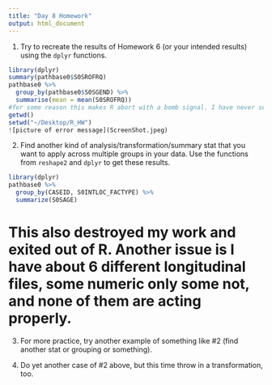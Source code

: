 ```yaml
---
title: "Day 8 Homework"
output: html_document
---
```


1. Try to recreate the results of Homework 6 (or your intended results) using the `dplyr` functions.

```r
library(dplyr)
summary(pathbase0$S0SROFRQ)
pathbase0 %>%
  group_by(pathbase0$S0SGEND) %>%
  summarise(mean = mean(S0SROFRQ))
#for some reason this makes R abort with a bomb signal. I have never seen that before.
getwd()
setwd("~/Desktop/R_HW")
![picture of error message](ScreenShot.jpeg)
```

2. Find another kind of analysis/transformation/summary stat that you want to apply across multiple groups in your data. Use the functions from `reshape2` and `dplyr` to get these results.

```r
library(dplyr)
pathbase0 %>%
  group_by(CASEID, S0INTLOC_FACTYPE) %>%
  summarize(S0SAGE)

```

# This also destroyed my work and exited out of R. Another issue is I have about 6 different longitudinal files, some numeric only some not, and none of them are acting properly. 

3. For more practice, try another example of something like #2 (find another stat or grouping or something).

4. Do yet another case of #2 above, but this time throw in a transformation, too.